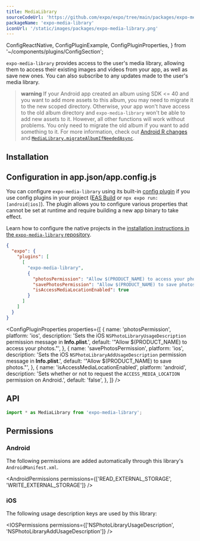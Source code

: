 ```yaml
---
title: MediaLibrary
sourceCodeUrl: 'https://github.com/expo/expo/tree/main/packages/expo-media-library'
packageName: 'expo-media-library'
iconUrl: '/static/images/packages/expo-media-library.png'
---
```


  ConfigReactNative,
  ConfigPluginExample,
  ConfigPluginProperties,
} from '~/components/plugins/ConfigSection';

`expo-media-library` provides access to the user's media library, allowing them to access their existing images and videos from your app, as well as save new ones. You can also subscribe to any updates made to the user's media library.

> **warning** If your Android app created an album using SDK &lt;= 40 and you want to add more assets to this album, you may need to migrate it to the new scoped directory. Otherwise, your app won't have access to the old album directory and `expo-media-library` won't be able to add new assets to it. However, all other functions will work without problems. You only need to migrate the old album if you want to add something to it. For more information, check out [Android R changes](https://expo.fyi/android-r) and [`MediaLibrary.migrateAlbumIfNeededAsync`](#medialibrarymigratealbumifneededasyncalbum).

<PlatformsSection android emulator ios simulator />

## Installation

<APIInstallSection />

## Configuration in app.json/app.config.js

You can configure `expo-media-library` using its built-in [config plugin](/guides/config-plugins) if you use config plugins in your project ([EAS Build](/build/introduction) or `npx expo run:[android|ios]`). The plugin allows you to configure various properties that cannot be set at runtime and require building a new app binary to take effect.

<ConfigReactNative>

Learn how to configure the native projects in the [installation instructions in the `expo-media-library` repository](https://github.com/expo/expo/tree/main/packages/expo-media-library#installation-in-bare-react-native-projects).

</ConfigReactNative>

<ConfigPluginExample>

```json
{
  "expo": {
    "plugins": [
      [
        "expo-media-library",
        {
          "photosPermission": "Allow $(PRODUCT_NAME) to access your photos.",
          "savePhotosPermission": "Allow $(PRODUCT_NAME) to save photos.",
          "isAccessMediaLocationEnabled": true
        }
      ]
    ]
  }
}
```

</ConfigPluginExample>

<ConfigPluginProperties
  properties={[
    {
      name: 'photosPermission',
      platform: 'ios',
      description:
        'Sets the iOS `NSPhotoLibraryUsageDescription` permission message in **Info.plist**.',
      default: '"Allow $(PRODUCT_NAME) to access your photos."',
    },
    {
      name: 'savePhotosPermission',
      platform: 'ios',
      description:
        'Sets the iOS `NSPhotoLibraryAddUsageDescription` permission message in **Info.plist**.',
      default: '"Allow $(PRODUCT_NAME) to save photos."',
    },
    {
      name: 'isAccessMediaLocationEnabled',
      platform: 'android',
      description:
        'Sets whether or not to request the `ACCESS_MEDIA_LOCATION` permission on Android.',
      default: 'false',
    },
  ]}
/>

## API

```js
import * as MediaLibrary from 'expo-media-library';
```

<APISection packageName="expo-media-library" apiName="MediaLibrary" />

## Permissions

### Android

The following permissions are added automatically through this library's `AndroidManifest.xml`.

<AndroidPermissions permissions={['READ_EXTERNAL_STORAGE', 'WRITE_EXTERNAL_STORAGE']} />

### iOS

The following usage description keys are used by this library:

<IOSPermissions
  permissions={['NSPhotoLibraryUsageDescription', 'NSPhotoLibraryAddUsageDescription']}
/>
